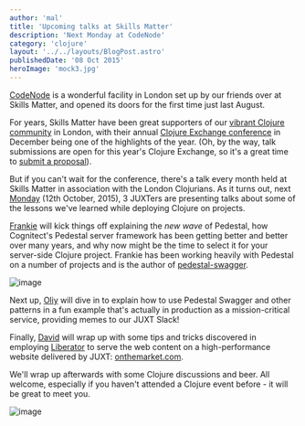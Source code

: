 ```yaml
---
author: 'mal'
title: 'Upcoming talks at Skills Matter'
description: 'Next Monday at CodeNode'
category: 'clojure'
layout: '../../layouts/BlogPost.astro'
publishedDate: '08 Oct 2015'
heroImage: 'mock3.jpg'
---
```



[CodeNode](https://skillsmatter.com/locations/264-skills-matter-codenode)
is a wonderful facility in London set up by our friends over at Skills
Matter, and opened its doors for the first time just last August.

For years, Skills Matter have been great supporters of our [vibrant
Clojure community](http://www.londonclojurians.org/) in London, with
their annual [Clojure Exchange
conference](https://skillsmatter.com/conferences/6861-clojure-exchange-2015)
in December being one of the highlights of the year. (Oh, by the way,
talk submissions are open for this year's Clojure Exchange, so it's a
great time to [submit a
proposal](https://docs.google.com/a/bettercities.city/forms/d/1hQDOSXSdDF22aGRbX-K5z5MZpegdmMuOVxUgO0zBwFc/viewform?edit_requested=true)).

But if you can't wait for the conference, there's a talk every month
held at Skills Matter in association with the London Clojurians. As it
turns out, next
[Monday](https://skillsmatter.com/meetups/7385-london-clojure-ug) (12th
October, 2015), 3 JUXTers are presenting talks about some of the lessons
we've learned while deploying Clojure on projects.

[Frankie](https://github.com/frankiesardo) will kick things off
explaining the _new wave_ of Pedestal, how Cognitect's Pedestal server
framework has been getting better and better over many years, and why
now might be the time to select it for your server-side Clojure project.
Frankie has been working heavily with Pedestal on a number of projects
and is the author of
[pedestal-swagger](https://github.com/frankiesardo/pedestal-swagger).


<Image alt='image' width={300} src={ta} />

Next up, [Oliy](https://skillsmatter.com/legacy_profile/oliver-hine)
will dive in to explain how to use Pedestal Swagger and other patterns
in a fun example that's actually in production as a mission-critical
service, providing memes to our JUXT Slack!

Finally,
[David](https://skillsmatter.com/legacy_profile/david-humphreys) will
wrap up with some tips and tricks discovered in employing
[Liberator](http://clojure-liberator.github.io/liberator/) to serve the
web content on a high-performance website delivered by JUXT:
[onthemarket.com](https://www.onthemarket.com).

We'll wrap up afterwards with some Clojure discussions and beer. All
welcome, especially if you haven't attended a Clojure event before - it
will be great to meet you.


<Image alt='image' src={cd} />
